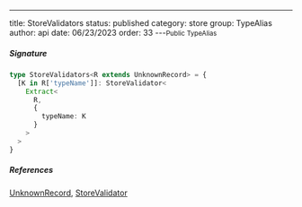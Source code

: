 ---
title: StoreValidators
status: published
category: store
group: TypeAlias
author: api
date: 06/23/2023
order: 33
---<Small>Public TypeAlias</Small>




##### Signature


```ts
type StoreValidators<R extends UnknownRecord> = {
  [K in R['typeName']]: StoreValidator<
    Extract<
      R,
      {
        typeName: K
      }
    >
  >
}
```

##### References

[UnknownRecord](/gen/store/UnknownRecord-type), [StoreValidator](/gen/store/StoreValidator-type)


